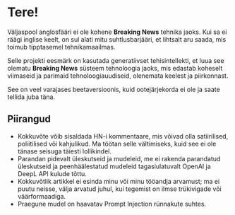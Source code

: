 
<CallToAction />

# Tere!

Väljaspool anglosfääri ei ole kohene **Breaking News** tehnika jaoks.
Kui sa ei räägi inglise keelt, on sul alati mitu suhtlusbarjääri, et lihtsalt aru saada, mis toimub tipptasemel tehnikamaailmas.

<Callout type="info" emoji="💬">

Selle projekti eesmärk on kasutada generatiivset tehisintellekti, et luua see olematu **Breaking News** süsteem tehnoloogia jaoks, mis edastab koheselt viimaseid ja parimaid tehnoloogiauudiseid, olenemata keelest ja piirkonnast.

</Callout>

See on veel varajases beetaversioonis, kuid ootejärjekorda ei ole ja saate tellida juba täna.

## Piirangud

- Kokkuvõte võib sisaldada HN-i kommentaare, mis võivad olla satiirilised, poliitilised või kahjulikud. Ma töötan selle vältimiseks, kuid see ei ole tänase seisuga täiesti lollikindel.
- Parandan pidevalt üleskutseid ja mudeleid, me ei rakenda parandatud üleskutseid ja peenhäälestatud mudeleid tagasiulatuvalt OpenAI ja DeepL API kulude tõttu.
- Kokkuvõtlik artikkel ei esinda minu või minu tööandja arvamust; ma ei puutu neisse, välja arvatud juhul, kui tegemist on ilmse trükivigade või väärformaadiga.
- Praegune mudel on haavatav Prompt Injection rünnakute suhtes.
